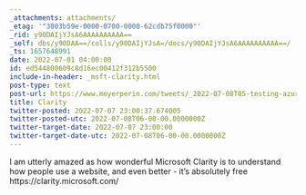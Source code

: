 ```yaml
---
_attachments: attachments/
_etag: '"3803b59e-0000-0700-0000-62cdb75f0000"'
_rid: y90DAIjYJsA6AAAAAAAAAA==
_self: dbs/y90DAA==/colls/y90DAIjYJsA=/docs/y90DAIjYJsA6AAAAAAAAAA==/
_ts: 1657648991
date: 2022-07-01 04:00:00
id: ed544800609c8d16ec00412f312b5500
include-in-header: _msft-clarity.html
post-type: text
post-url: https://www.meyerperin.com/tweets/_2022-07-08T05-testing-azure-2.html
title: Clarity
twitter-posted: 2022-07-07 23:00:37.674005
twitter-posted-utc: 2022-07-08T06-00-00.0000000Z
twitter-target-date: 2022-07-07 23:00:00
twitter-target-date-utc: 2022-07-08T06-00-00.0000000Z
---
```

I am utterly amazed as how wonderful Microsoft Clarity is to understand how people use a website, and even better - it's absolutely free https://clarity.microsoft.com/